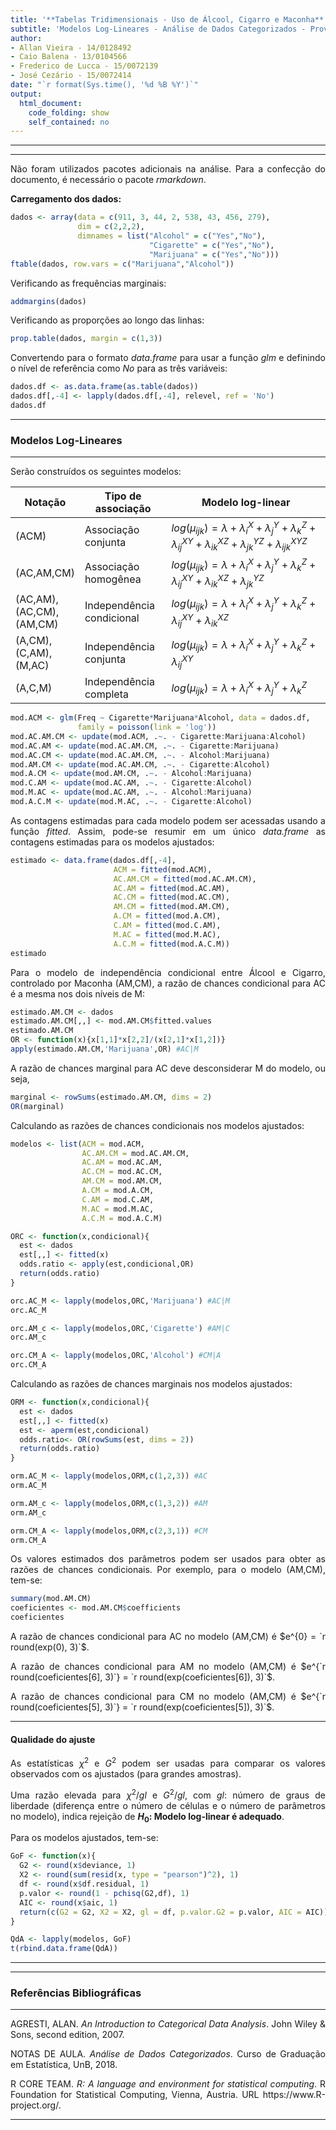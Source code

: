 ```yaml
---
title: '**Tabelas Tridimensionais - Uso de Álcool, Cigarro e Maconha**'
subtitle: 'Modelos Log-Lineares - Análise de Dados Categorizados - Prova 3'
author:
- Allan Vieira - 14/0128492
- Caio Balena - 13/0104566
- Frederico de Lucca - 15/0072139
- José Cezário - 15/0072414
date: "`r format(Sys.time(), '%d %B %Y')`"
output:
  html_document:
    code_folding: show
    self_contained: no
---
```


<style>
body{
  text-align: justify
}
</style>


<!-- para acrescentar logo da unb no cabeçalho -->
<script>
   $(document).ready(function() {
     $head = $('#header');
     $head.prepend('<img src=\"unb3.png\" style=\"float: right;width: 150px;\"/>')
   });
</script>


---

---

Não foram utilizados pacotes adicionais na análise. Para a confecção do documento, é necessário o pacote *rmarkdown*. 

**Carregamento dos dados:**

```r
dados <- array(data = c(911, 3, 44, 2, 538, 43, 456, 279),
               dim = c(2,2,2),
               dimnames = list("Alcohol" = c("Yes","No"),
                               "Cigarette" = c("Yes","No"),
                               "Marijuana" = c("Yes","No")))
ftable(dados, row.vars = c("Marijuana","Alcohol"))
```

Verificando as frequências marginais:
```r
addmargins(dados)
```

Verificando as proporções ao longo das linhas:
```r
prop.table(dados, margin = c(1,3))
```

Convertendo para o formato *data.frame* para usar a função *glm* e definindo o nível de referência como *No* para as três variáveis:
```r
dados.df <- as.data.frame(as.table(dados))
dados.df[,-4] <- lapply(dados.df[,-4], relevel, ref = 'No')
dados.df
```

---

### **Modelos Log-Lineares**

---

Serão construídos os seguintes modelos:


Notação   | Tipo de associação     | Modelo log-linear
----------|------------------------|-------------------------------------------------
(ACM) | Associação conjunta | $log(\mu_{ijk}) = \lambda + \lambda_i^X + \lambda_j^Y + \lambda_k^Z + \lambda_{ij}^{XY} + \lambda_{ik}^{XZ} + \lambda_{jk}^{YZ} + \lambda_{ijk}^{XYZ}$
(AC,AM,CM) | Associação homogênea | $log(\mu_{ijk}) = \lambda + \lambda_i^X + \lambda_j^Y + \lambda_k^Z + \lambda_{ij}^{XY} + \lambda_{ik}^{XZ} + \lambda_{jk}^{YZ}$
(AC,AM), (AC,CM), (AM,CM) | Independência condicional | $log(\mu_{ijk}) = \lambda + \lambda_i^X + \lambda_j^Y + \lambda_k^Z + \lambda_{ij}^{XY} + \lambda_{ik}^{XZ}$
(A,CM), (C,AM), (M,AC) | Independência conjunta | $log(\mu_{ijk}) = \lambda + \lambda_i^X + \lambda_j^Y + \lambda_k^Z + \lambda_{ij}^{XY}$
(A,C,M) | Independência completa | $log(\mu_{ijk}) = \lambda + \lambda_i^X + \lambda_j^Y + \lambda_k^Z$

```r
mod.ACM <- glm(Freq ~ Cigarette*Marijuana*Alcohol, data = dados.df,
               family = poisson(link = 'log'))
mod.AC.AM.CM <- update(mod.ACM, .~. - Cigarette:Marijuana:Alcohol)
mod.AC.AM <- update(mod.AC.AM.CM, .~. - Cigarette:Marijuana)
mod.AC.CM <- update(mod.AC.AM.CM, .~. - Alcohol:Marijuana)
mod.AM.CM <- update(mod.AC.AM.CM, .~. - Cigarette:Alcohol)
mod.A.CM <- update(mod.AM.CM, .~. - Alcohol:Marijuana)
mod.C.AM <- update(mod.AC.AM, .~. - Cigarette:Alcohol)
mod.M.AC <- update(mod.AC.AM, .~. - Alcohol:Marijuana)
mod.A.C.M <- update(mod.M.AC, .~. - Cigarette:Alcohol)
```

As contagens estimadas para cada modelo podem ser acessadas usando a função *fitted*. Assim, pode-se resumir em um único *data.frame* as contagens estimadas para os modelos ajustados:
```r
estimado <- data.frame(dados.df[,-4],
                       ACM = fitted(mod.ACM),
                       AC.AM.CM = fitted(mod.AC.AM.CM),
                       AC.AM = fitted(mod.AC.AM),
                       AC.CM = fitted(mod.AC.CM),
                       AM.CM = fitted(mod.AM.CM),
                       A.CM = fitted(mod.A.CM),
                       C.AM = fitted(mod.C.AM),
                       M.AC = fitted(mod.M.AC),
                       A.C.M = fitted(mod.A.C.M))
estimado
```

Para o modelo de independência condicional entre Álcool e Cigarro, controlado por Maconha (AM,CM), a razão de chances condicional para AC é a mesma nos dois níveis de M:
```r
estimado.AM.CM <- dados
estimado.AM.CM[,,] <- mod.AM.CM$fitted.values
estimado.AM.CM
OR <- function(x){x[1,1]*x[2,2]/(x[2,1]*x[1,2])}
apply(estimado.AM.CM,'Marijuana',OR) #AC|M
```

A razão de chances marginal para AC deve desconsiderar M do modelo, ou seja,
```r
marginal <- rowSums(estimado.AM.CM, dims = 2)
OR(marginal)
```

Calculando as razões de chances condicionais nos modelos ajustados:
```r
modelos <- list(ACM = mod.ACM,
                AC.AM.CM = mod.AC.AM.CM,
                AC.AM = mod.AC.AM,
                AC.CM = mod.AC.CM,
                AM.CM = mod.AM.CM,
                A.CM = mod.A.CM,
                C.AM = mod.C.AM,
                M.AC = mod.M.AC,
                A.C.M = mod.A.C.M)

ORC <- function(x,condicional){
  est <- dados
  est[,,] <- fitted(x)
  odds.ratio <- apply(est,condicional,OR)
  return(odds.ratio)
}
```

```r
orc.AC_M <- lapply(modelos,ORC,'Marijuana') #AC|M
orc.AC_M
```

```r
orc.AM_c <- lapply(modelos,ORC,'Cigarette') #AM|C
orc.AM_c
```

```r
orc.CM_A <- lapply(modelos,ORC,'Alcohol') #CM|A
orc.CM_A
```

Calculando as razões de chances marginais nos modelos ajustados:
```r
ORM <- function(x,condicional){
  est <- dados
  est[,,] <- fitted(x)
  est <- aperm(est,condicional)
  odds.ratio<- OR(rowSums(est, dims = 2))
  return(odds.ratio)
}
```

```r
orm.AC_M <- lapply(modelos,ORM,c(1,2,3)) #AC
orm.AC_M
```

```r
orm.AM_c <- lapply(modelos,ORM,c(1,3,2)) #AM
orm.AM_c
```

```r
orm.CM_A <- lapply(modelos,ORM,c(2,3,1)) #CM
orm.CM_A
```

Os valores estimados dos parâmetros podem ser usados para obter as razões de chances condicionais. Por exemplo, para o modelo (AM,CM), tem-se:
```r
summary(mod.AM.CM)
coeficientes <- mod.AM.CM$coefficients
coeficientes
```

A razão de chances condicional para AC no modelo (AM,CM) é $e^{0} = `r round(exp(0), 3)`$.

A razão de chances condicional para AM no modelo (AM,CM) é $e^{`r round(coeficientes[6], 3)`} = `r round(exp(coeficientes[6]), 3)`$.

A razão de chances condicional para CM no modelo (AM,CM) é $e^{`r round(coeficientes[5], 3)`} = `r round(exp(coeficientes[5]), 3)`$.


---

#### **Qualidade do ajuste**

As estatísticas $\chi^2$ e $G^2$ podem ser usadas para comparar os valores observados com os ajustados (para grandes amostras).

Uma razão elevada para $\chi^2/gl$ e $G^2/gl$, com $gl$: número de graus de liberdade (diferença entre o número de células e o número de parâmetros no modelo), indica rejeição de **$H_0$: Modelo log-linear é adequado**.

Para os modelos ajustados, tem-se:
```r
GoF <- function(x){
  G2 <- round(x$deviance, 1)
  X2 <- round(sum(resid(x, type = "pearson")^2), 1)
  df <- round(x$df.residual, 1)
  p.valor <- round(1 - pchisq(G2,df), 1)
  AIC <- round(x$aic, 1)
  return(c(G2 = G2, X2 = X2, gl = df, p.valor.G2 = p.valor, AIC = AIC))
}

QdA <- lapply(modelos, GoF)
t(rbind.data.frame(QdA))
```

---

---

### **Referências Bibliográficas**

---

AGRESTI, ALAN. *An Introduction to Categorical Data Analysis*. John Wiley & Sons, second edition, 2007.

NOTAS DE AULA. *Análise de Dados Categorizados*. Curso de Graduação em Estatística, UnB, 2018.

R CORE TEAM. *R: A language and environment for statistical computing*. R Foundation for Statistical Computing, Vienna, Austria. URL https://www.R-project.org/.

---
